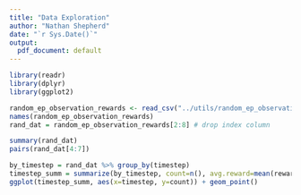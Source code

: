 ```yaml
---
title: "Data Exploration"
author: "Nathan Shepherd"
date: "`r Sys.Date()`"
output:
  pdf_document: default
---
```


```r
library(readr)
library(dplyr)
library(ggplot2)
```
```r
random_ep_observation_rewards <- read_csv("../utils/random_ep_observation_rewards.csv",show_col_types = FALSE)
names(random_ep_observation_rewards)
rand_dat = random_ep_observation_rewards[2:8] # drop index column
```

```r
summary(rand_dat)
pairs(rand_dat[4:7])
```

```r
by_timestep = rand_dat %>% group_by(timestep)
timestep_summ = summarize(by_timestep, count=n(), avg.reward=mean(reward))
ggplot(timestep_summ, aes(x=timestep, y=count)) + geom_point()
```

